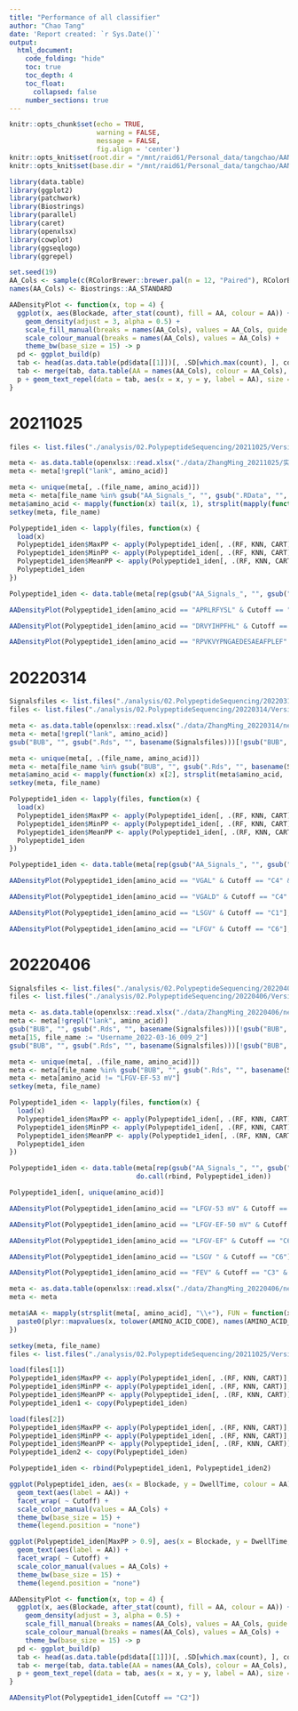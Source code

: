 ```yaml
---
title: "Performance of all classifier"
author: "Chao Tang"
date: 'Report created: `r Sys.Date()`'
output: 
  html_document: 
    code_folding: "hide"
    toc: true
    toc_depth: 4
    toc_float: 
      collapsed: false
    number_sections: true
---
```


```r
knitr::opts_chunk$set(echo = TRUE, 
                      warning = FALSE, 
                      message = FALSE, 
                      fig.align = 'center')
knitr::opts_knit$set(root.dir = "/mnt/raid61/Personal_data/tangchao/AANanopore")
knitr::opts_knit$set(base.dir = "/mnt/raid61/Personal_data/tangchao/AANanopore")
```

```r
library(data.table)
library(ggplot2)
library(patchwork)
library(Biostrings)
library(parallel)
library(caret)
library(openxlsx)
library(cowplot)
library(ggseqlogo)
library(ggrepel)
```

```r
set.seed(19)
AA_Cols <- sample(c(RColorBrewer::brewer.pal(n = 12, "Paired"), RColorBrewer::brewer.pal(n = 8, "Dark2")), 20)
names(AA_Cols) <- Biostrings::AA_STANDARD
```

```r
AADensityPlot <- function(x, top = 4) {
  ggplot(x, aes(Blockade, after_stat(count), fill = AA, colour = AA)) +
    geom_density(adjust = 3, alpha = 0.5) + 
    scale_fill_manual(breaks = names(AA_Cols), values = AA_Cols, guide = guide_legend(ncol = 2)) + 
    scale_colour_manual(breaks = names(AA_Cols), values = AA_Cols) + 
    theme_bw(base_size = 15) -> p
  pd <- ggplot_build(p)
  tab <- head(as.data.table(pd$data[[1]])[, .SD[which.max(count), ], colour][order(count, decreasing = T), ], top)
  tab <- merge(tab, data.table(AA = names(AA_Cols), colour = AA_Cols), by = "colour")
  p + geom_text_repel(data = tab, aes(x = x, y = y, label = AA), size = 5)
}
```

# 20211025

```r
files <- list.files("./analysis/02.PolypeptideSequencing/20211025/Version2/02.SignalPrediction", full.names = TRUE)
```

```r
meta <- as.data.table(openxlsx::read.xlsx("./data/ZhangMing_20211025/实验信息表1025.xlsx"))
meta <- meta[!grepl("lank", amino_acid)]

meta <- unique(meta[, .(file_name, amino_acid)])
meta <- meta[file_name %in% gsub("AA_Signals_", "", gsub(".RData", "", basename(files)))]
meta$amino_acid <- mapply(function(x) tail(x, 1), strsplit(mapply(function(x) tail(x, 1), strsplit(meta$amino_acid, ", ")), ") "))
setkey(meta, file_name)
```

```r
Polypeptide1_iden <- lapply(files, function(x) {
  load(x)
  Polypeptide1_iden$MaxPP <- apply(Polypeptide1_iden[, .(RF, KNN, CART)], 1, max)
  Polypeptide1_iden$MinPP <- apply(Polypeptide1_iden[, .(RF, KNN, CART)], 1, min)
  Polypeptide1_iden$MeanPP <- apply(Polypeptide1_iden[, .(RF, KNN, CART)], 1, mean)
  Polypeptide1_iden
})

Polypeptide1_iden <- data.table(meta[rep(gsub("AA_Signals_", "", gsub(".RData", "", basename(files))), mapply(nrow, Polypeptide1_iden))], do.call(rbind, Polypeptide1_iden))
```


```r
AADensityPlot(Polypeptide1_iden[amino_acid == "APRLRFYSL" & Cutoff == "C6" & MinPP > 0.6])
```

```r
AADensityPlot(Polypeptide1_iden[amino_acid == "DRVYIHPFHL" & Cutoff == "C2" & MinPP > 0.5])
```

```r
AADensityPlot(Polypeptide1_iden[amino_acid == "RPVKVYPNGAEDESAEAFPLEF" & Cutoff == "C3" & MinPP > 0.6], top = 3)
```




# 20220314

```r
Signalsfiles <- list.files("./analysis/02.PolypeptideSequencing/20220314/Version1", ".Rds", full.names = TRUE)
files <- list.files("./analysis/02.PolypeptideSequencing/20220314/Version1/02.SignalPrediction", full.names = TRUE)
```

```r
meta <- as.data.table(openxlsx::read.xlsx("./data/ZhangMing_20220314/neoantigen水解20220314.xlsx"))
meta <- meta[!grepl("lank", amino_acid)]
gsub("BUB", "", gsub(".Rds", "", basename(Signalsfiles)))[!gsub("BUB", "", gsub(".Rds", "", basename(Signalsfiles))) %in% meta$file_name]

meta <- unique(meta[, .(file_name, amino_acid)])
meta <- meta[file_name %in% gsub("BUB", "", gsub(".Rds", "", basename(Signalsfiles)))]
meta$amino_acid <- mapply(function(x) x[2], strsplit(meta$amino_acid, ','))
setkey(meta, file_name)
```


```r
Polypeptide1_iden <- lapply(files, function(x) {
  load(x)
  Polypeptide1_iden$MaxPP <- apply(Polypeptide1_iden[, .(RF, KNN, CART)], 1, max)
  Polypeptide1_iden$MinPP <- apply(Polypeptide1_iden[, .(RF, KNN, CART)], 1, min)
  Polypeptide1_iden$MeanPP <- apply(Polypeptide1_iden[, .(RF, KNN, CART)], 1, mean)
  Polypeptide1_iden
})

Polypeptide1_iden <- data.table(meta[rep(gsub("AA_Signals_", "", gsub(".RData", "", basename(files))), mapply(nrow, Polypeptide1_iden))], do.call(rbind, Polypeptide1_iden))
```


```r
AADensityPlot(Polypeptide1_iden[amino_acid == "VGAL" & Cutoff == "C4" & MinPP > 0.5])
```
 
```r
AADensityPlot(Polypeptide1_iden[amino_acid == "VGALD" & Cutoff == "C4" & MinPP > 0.5])
```

```r
AADensityPlot(Polypeptide1_iden[amino_acid == "LSGV" & Cutoff == "C1"], top = 5)
```

```r
AADensityPlot(Polypeptide1_iden[amino_acid == "LFGV" & Cutoff == "C6"], top = 5)
```


# 20220406

```r
Signalsfiles <- list.files("./analysis/02.PolypeptideSequencing/20220406/Version1", ".Rds", full.names = TRUE)
files <- list.files("./analysis/02.PolypeptideSequencing/20220406/Version1/02.SignalPrediction", full.names = TRUE)
```

```r
meta <- as.data.table(openxlsx::read.xlsx("./data/ZhangMing_20220406/neoantigen水解20220406.xlsx"))
meta <- meta[!grepl("lank", amino_acid)]
gsub("BUB", "", gsub(".Rds", "", basename(Signalsfiles)))[!gsub("BUB", "", gsub(".Rds", "", basename(Signalsfiles))) %in% meta$file_name]
meta[15, file_name := "Username_2022-03-16_009_2"]
gsub("BUB", "", gsub(".Rds", "", basename(Signalsfiles)))[!gsub("BUB", "", gsub(".Rds", "", basename(Signalsfiles))) %in% meta$file_name]

meta <- unique(meta[, .(file_name, amino_acid)])
meta <- meta[file_name %in% gsub("BUB", "", gsub(".Rds", "", basename(Signalsfiles)))]
meta <- meta[amino_acid != "LFGV-EF-53 mV"]
setkey(meta, file_name)
```

```r
Polypeptide1_iden <- lapply(files, function(x) {
  load(x)
  Polypeptide1_iden$MaxPP <- apply(Polypeptide1_iden[, .(RF, KNN, CART)], 1, max)
  Polypeptide1_iden$MinPP <- apply(Polypeptide1_iden[, .(RF, KNN, CART)], 1, min)
  Polypeptide1_iden$MeanPP <- apply(Polypeptide1_iden[, .(RF, KNN, CART)], 1, mean)
  Polypeptide1_iden
})

Polypeptide1_iden <- data.table(meta[rep(gsub("AA_Signals_", "", gsub(".RData", "", basename(files))), mapply(nrow, Polypeptide1_iden))], 
                                do.call(rbind, Polypeptide1_iden))
```

```r
Polypeptide1_iden[, unique(amino_acid)]
```

```r
AADensityPlot(Polypeptide1_iden[amino_acid == "LFGV-53 mV" & Cutoff == "C6" & MaxPP > 0.9], top = 4)
```


```r
AADensityPlot(Polypeptide1_iden[amino_acid == "LFGV-EF-50 mV" & Cutoff == "C4"], top = 4)
```

```r
AADensityPlot(Polypeptide1_iden[amino_acid == "LFGV-EF" & Cutoff == "C6"], top = 4)
```

```r
AADensityPlot(Polypeptide1_iden[amino_acid == "LSGV " & Cutoff == "C6"], top = 4)
```

```r
AADensityPlot(Polypeptide1_iden[amino_acid == "FEV" & Cutoff == "C3" & MaxPP > 0.5], top = 4)
```




```r
meta <- as.data.table(openxlsx::read.xlsx("./data/ZhangMing_20220406/neoantigen水解20220406.xlsx"))
meta <- meta

meta$AA <- mapply(strsplit(meta[, amino_acid], "\\+"), FUN = function(x) {
  paste0(plyr::mapvalues(x, tolower(AMINO_ACID_CODE), names(AMINO_ACID_CODE)), collapse = "")
})

setkey(meta, file_name)
files <- list.files("./analysis/02.PolypeptideSequencing/20211025/Version2/02.SignalPrediction", full.names = TRUE)
```

```r
load(files[1])
Polypeptide1_iden$MaxPP <- apply(Polypeptide1_iden[, .(RF, KNN, CART)], 1, max)
Polypeptide1_iden$MinPP <- apply(Polypeptide1_iden[, .(RF, KNN, CART)], 1, min)
Polypeptide1_iden$MeanPP <- apply(Polypeptide1_iden[, .(RF, KNN, CART)], 1, mean)
Polypeptide1_iden1 <- copy(Polypeptide1_iden)
```

```r
load(files[2])
Polypeptide1_iden$MaxPP <- apply(Polypeptide1_iden[, .(RF, KNN, CART)], 1, max)
Polypeptide1_iden$MinPP <- apply(Polypeptide1_iden[, .(RF, KNN, CART)], 1, min)
Polypeptide1_iden$MeanPP <- apply(Polypeptide1_iden[, .(RF, KNN, CART)], 1, mean)
Polypeptide1_iden2 <- copy(Polypeptide1_iden)
```

```r
Polypeptide1_iden <- rbind(Polypeptide1_iden1, Polypeptide1_iden2)
```

```r
ggplot(Polypeptide1_iden, aes(x = Blockade, y = DwellTime, colour = AA)) + 
  geom_text(aes(label = AA)) + 
  facet_wrap( ~ Cutoff) + 
  scale_color_manual(values = AA_Cols) + 
  theme_bw(base_size = 15) + 
  theme(legend.position = "none")
```

```r
ggplot(Polypeptide1_iden[MaxPP > 0.9], aes(x = Blockade, y = DwellTime, colour = AA)) + 
  geom_text(aes(label = AA)) + 
  facet_wrap( ~ Cutoff) + 
  scale_color_manual(values = AA_Cols) + 
  theme_bw(base_size = 15) + 
  theme(legend.position = "none")
```


```r
AADensityPlot <- function(x, top = 4) {
  ggplot(x, aes(Blockade, after_stat(count), fill = AA, colour = AA)) +
    geom_density(adjust = 3, alpha = 0.5) + 
    scale_fill_manual(breaks = names(AA_Cols), values = AA_Cols, guide = guide_legend(ncol = 2)) + 
    scale_colour_manual(breaks = names(AA_Cols), values = AA_Cols) + 
    theme_bw(base_size = 15) -> p
  pd <- ggplot_build(p)
  tab <- head(as.data.table(pd$data[[1]])[, .SD[which.max(count), ], colour][order(count, decreasing = T), ], top)
  tab <- merge(tab, data.table(AA = names(AA_Cols), colour = AA_Cols), by = "colour")
  p + geom_text_repel(data = tab, aes(x = x, y = y, label = AA), size = 5)
}
```


```r
AADensityPlot(Polypeptide1_iden[Cutoff == "C2"])
```


